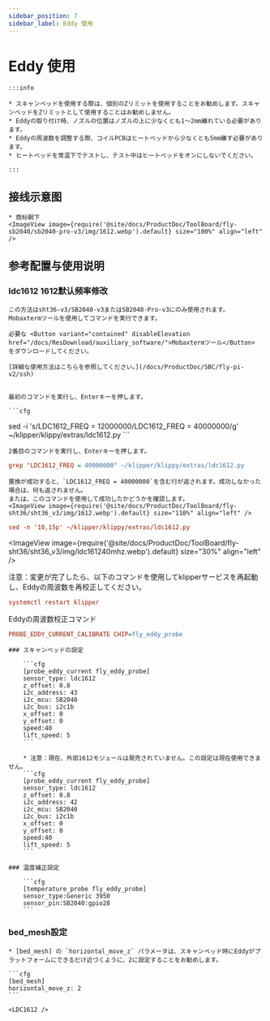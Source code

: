 ```yaml
---
sidebar_position: 7
sidebar_label: Eddy 使用
---
```



# Eddy 使用

    :::info

    * スキャンベッドを使用する際は、個別のZリミットを使用することをお勧めします。スキャンベッドをZリミットとして使用することはお勧めしません。
    * Eddyの取り付け時、ノズルの位置はノズルの上に少なくとも1〜2mm離れている必要があります。
    * Eddyの周波数を調整する際、コイルPCBはヒートベッドから少なくとも5mm離す必要があります。
    * ヒートベッドを常温下でテストし、テスト中はヒートベッドをオンにしないでください。

    :::

## 接线示意图

    * 商标朝下
    <ImageView image={require('@site/docs/ProductDoc/ToolBoard/fly-sb2040/sb2040-pro-v3/img/1612.webp').default} size="100%" align="left" />


## 参考配置与使用说明

### ldc1612 1612默认频率修改
    この方法はsht36-v3/SB2040-v3またはSB2040-Pro-v3にのみ使用されます。
    Mobaxtermツールを使用してコマンドを実行できます。

    必要な <Button variant="contained" disableElevation href="/docs/ResDownload/auxiliary_software/">Mobaxtermツール</Button> をダウンロードしてください。

    [詳細な使用方法はこちらを参照してください。](/docs/ProductDoc/SBC/fly-pi-v2/ssh)


    最初のコマンドを実行し、Enterキーを押します。

    ```cfg
sed -i 's/LDC1612_FREQ = 12000000/LDC1612_FREQ = 40000000/g' ~/klipper/klippy/extras/ldc1612.py
    ```

    2番目のコマンドを実行し、Enterキーを押します。
  ```cfg
grep "LDC1612_FREQ = 40000000" ~/klipper/klippy/extras/ldc1612.py
  ```
    置換が成功すると、`LDC1612_FREQ = 40000000`を含む行が返されます。成功しなかった場合は、何も返されません。
    または、このコマンドを使用して成功したかどうかを確認します。
    <ImageView image={require('@site/docs/ProductDoc/ToolBoard/fly-sht36/sht36_v3/img/1612.webp').default} size="110%" align="left" />
```cfg
sed -n '10,15p' ~/klipper/klippy/extras/ldc1612.py
```
   <ImageView image={require('@site/docs/ProductDoc/ToolBoard/fly-sht36/sht36_v3/img/ldc161240mhz.webp').default} size="30%" align="left" />

   注意：変更が完了したら、以下のコマンドを使用してklipperサービスを再起動し、Eddyの周波数を再校正してください。
   ```cfg
   systemctl restart klipper
   ```
   Eddyの周波数校正コマンド
   ```cfg
   PROBE_EDDY_CURRENT_CALIBRATE CHIP=fly_eddy_probe
   ```

    ### スキャンベッドの設定

        ```cfg
        [probe_eddy_current fly_eddy_probe]
        sensor_type: ldc1612
        z_offset: 0.8
        i2c_address: 43
        i2c_mcu: SB2040
        i2c_bus: i2c1b
        x_offset: 0
        y_offset: 0
        speed:40
        lift_speed: 5
        ```

        * 注意：現在、外部1612モジュールは発売されていません。この設定は現在使用できません。
        ```cfg
        [probe_eddy_current fly_eddy_probe]
        sensor_type: ldc1612
        z_offset: 0.8
        i2c_address: 42
        i2c_mcu: SB2040
        i2c_bus: i2c1b
        x_offset: 0
        y_offset: 0
        speed:40
        lift_speed: 5
        ```

    ### 温度補正設定

        ```cfg
        [temperature_probe fly_eddy_probe]
        sensor_type:Generic 3950
        sensor_pin:SB2040:gpio28
        ```

### bed_mesh設定

    * [bed_mesh] の `horizontal_move_z` パラメータは、スキャンベッド時にEddyがプラットフォームにできるだけ近づくように、2に設定することをお勧めします。

    ```cfg
    [bed_mesh]
    horizontal_move_z: 2
    ```

    <LDC1612 />